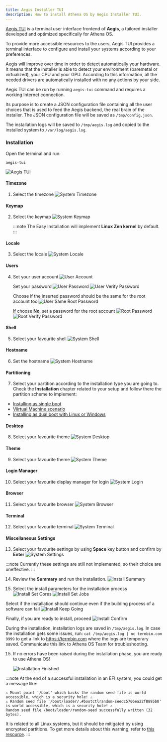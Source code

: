```yaml
---
title: Aegis Installer TUI
description: How to install Athena OS by Aegis Installer TUI.
---
```


[Aegis TUI](https://github.com/Athena-OS/aegis-tui) is a terminal user interface frontend of **Aegis**, a tailored installer developed and optimized specifically for Athena OS.

To provide more accessible resources to the users, Aegis TUI provides a terminal interface to configure and install your systems according to your preferences.

Aegis will improve over time in order to detect automatically your hardware. It means that the installer is able to detect your environment (baremetal or virtualized), your CPU and your GPU. According to this information, all the needed drivers are automatically installed with no any actions by your side.

Aegis TUI can be run by running `aegis-tui` command and requires a working Internet connection.

Its purpose is to create a JSON configuration file containing all the user choices that is used to feed the Aegis backend, the real brain of the installer. The JSON configuration file will be saved as `/tmp/config.json`.

The installation logs will be saved to `/tmp/aegis.log` and copied to the installed system to `/var/log/aegis.log`.

### Installation

Open the terminal and run:
```
aegis-tui
```
![Aegis TUI](@assets/images/aegis-tui.png)

#### Timezone

1. Select the timezone
   ![System Timezone](@assets/images/aegis-tui-timezone.png)

#### Keymap

2. Select the keymap
   ![System Keymap](@assets/images/calamares-kernel.png)

   :::note
   The Easy Installation will implement **Linux Zen kernel** by default.
   :::

#### Locale

3. Select the locale
   ![System Locale](@assets/images/aegis-tui-locale.png)


#### Users

4. Set your user account
   ![User Account](@assets/images/aegis-tui-username.png)

   Set your password
   ![User Password](@assets/images/aegis-tui-password.png)
   ![User Verify Password](@assets/images/aegis-tui-password-verify.png)

   Choose if the inserted password should be the same for the root account too
   ![User Same Root Password](@assets/images/aegis-tui-password-root-same.png)

   If choose **No**, set a password for the root account
   ![Root Password](@assets/images/aegis-tui-password-root.png)
   ![Root Verify Password](@assets/images/aegis-tui-password-root-verify.png)

#### Shell

5. Select your favourite shell
   ![System Shell](@assets/images/aegis-tui-shell.png)

#### Hostname

6. Set the hostname
   ![System Hostname](@assets/images/aegis-tui-hostname.png)

#### Partitioning

7. Select your partition according to the installation type you are going to. Check the **Installation** chapter related to your setup and follow there the partition scheme to implement:
* [Installing as single boot](/en/installation/install-single-boot/#partitioning)
* [Viirtual Machine scenario](/en/installation/install-single-boot/#partitioning)
* [Installing as dual boot with Linux or Windows](/en/installation/install-dual-boot/#partitioning)

#### Desktop

8. Select your favourite theme
   ![System Desktop](@assets/images/athena-tui-desktop.png)

#### Theme

9. Select your favourite theme
   ![System Theme](@assets/images/athena-tui-theme.png)

#### Login Manager

10. Select your favourite display manager for login
   ![System Login](@assets/images/athena-tui-dm.png)

#### Browser

11. Select your favourite browser
   ![System Browser](@assets/images/athena-tui-browser.png)

#### Terminal

12. Select your favourite terminal
   ![System Terminal](@assets/images/athena-tui-terminal.png)

#### Miscellaneous Settings

13. Select your favourite settings by using **Space** key button and confirm by **Enter**
   ![System Settings](@assets/images/athena-tui-misc.png)

   :::note
   Currently these settings are still not implemented, so their choice are uneffective.
   :::

14. Review the **Summary** and run the installation.
   ![Install Summary](@assets/images/athena-tui-summary.png)

15. Select the install parameters for the installation process
   ![Install Set Cores](@assets/images/athena-tui-install-cores.png)
   ![Install Set Jobs](@assets/images/athena-tui-install-jobs.png)

   Select if the installation should continue even if the building process of a software can fail
   ![Install Keep Going](@assets/images/athena-tui-install-keep.png)

   Finally, if you are ready to install, proceed
   ![Install Confirm](@assets/images/athena-tui-install-confirm.png)

   During the installation, installation logs are saved in `/tmp/aegis.log`. In case the installation gets some issues, run:
    ```
    cat /tmp/aegis.log | nc termbin.com 9999
    ```
    to get a link to https://termbin.com where the logs are temporary saved. Communicate this link to Athena OS Team for troubleshooting.

15. If no errors have been raised during the installation phase, you are ready to use Athena OS!

    ![Installation Finished](@assets/images/aegis-tui-finish.png)

   :::note
   At the end of a successful installation in an EFI system, you could get a message like:
   ```
   ⚠ Mount point '/boot' which backs the random seed file is world accessible, which is a security hole! ⚠
   ⚠ Random seed file '/boot/loader/.#bootctlrandom-seedc5706ea22f8895b0' is world accessible, which is a security hole! ⚠
   Random seed file /boot/loader/random-seed successfully written (32 bytes).
   ```
   It is related to all Linux systems, but it should be mitigated by using encrypted partitions. To get more details about this warning, refer to [this resource](https://discourse.nixos.org/t/security-warning-when-installing-nixos-23-11/37636).
   :::
<ImageComponent />